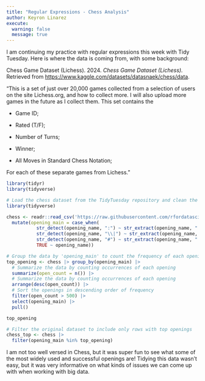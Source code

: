```yaml
---
title: "Regular Expressions - Chess Analysis"
author: Keyron Linarez
execute: 
  warning: false
  message: true
---
```


I am continuing my practice with regular expressions this week with Tidy Tuesday. Here is where the data is coming from, with some background:

Chess Game Dataset (Lichess). 2024. *Chess Game Dataset (Lichess).* Retrieved from <https://www.kaggle.com/datasets/datasnaek/chess/data>.

"This is a set of just over 20,000 games collected from a selection of users on the site Lichess.org, and how to collect more. I will also upload more games in the future as I collect them. This set contains the

-   Game ID;

-   Rated (T/F);

-   Number of Turns;

-   Winner;

-   All Moves in Standard Chess Notation;

For each of these separate games from Lichess."

```r
library(tidyr)
library(tidyverse)

# Load the chess dataset from the TidyTuesday repository and clean the datalibrary(tidyr)
library(tidyverse)

chess <- readr::read_csv('https://raw.githubusercontent.com/rfordatascience/tidytuesday/master/data/2024/2024-10-01/chess.csv') |>
  mutate(opening_main = case_when(
           str_detect(opening_name, ":") ~ str_extract(opening_name, ".+?(?=:)"),
           str_detect(opening_name, "\\|") ~ str_extract(opening_name, ".+?(?= \\|)"),
           str_detect(opening_name, "#") ~ str_extract(opening_name, ".+?(?= #)"),
           TRUE ~ opening_name))

# Group the data by 'opening_main' to count the frequency of each opening
top_opening <- chess |> group_by(opening_main) |>
  # Summarize the data by counting occurrences of each opening
  summarize(open_count = n()) |>
  # Summarize the data by counting occurrences of each opening
  arrange(desc(open_count)) |>
  # Sort the openings in descending order of frequency
  filter(open_count > 500) |>
  select(opening_main) |>
  pull()

top_opening

# Filter the original dataset to include only rows with top openings
chess_top <- chess |>
  filter(opening_main %in% top_opening)
```
I am not too well versed in Chess, but it was super fun to see what some of the most widely used and successful openings are! Tidying this data wasn't easy, but it was very informative on what kinds of issues we can come up with when working with big data.

